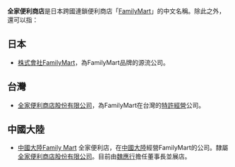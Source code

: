 '''全家便利商店'''是日本跨國連鎖便利商店「[[FamilyMart|FamilyMart]]」的中文名稱。除此之外，還可以指：

== 日本 ==
* [[FamilyMart|株式會社FamilyMart]]，為FamilyMart品牌的源流公司。

== 台灣 ==
* [[全家便利商店|全家便利商店股份有限公司]]，為FamilyMart在台灣的[[特許經營|特許經營]]公司。

== 中國大陸 ==
*[[中國大陸|中國大陸]][[Family_Mart|Family Mart]] 全家便利店，在[[中國大陸|中國大陸]]經營FamilyMart的公司。隸屬[[全家便利商店股份有限公司|全家便利商店股份有限公司]]。目前由[[魏應行|魏應行]]擔任董事長並展店。

{{disambig|Q|Cat=六字消歧义}}